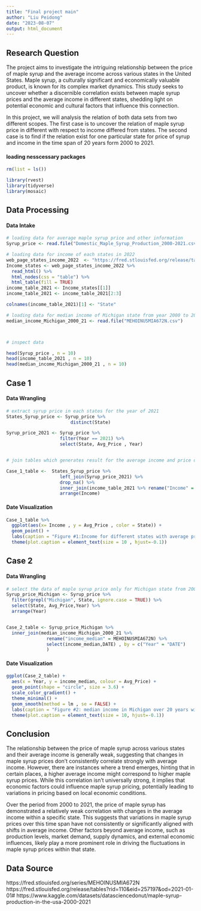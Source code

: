 ```yaml
---
title: "Final project main"
author: "Liu Peidong"
date: "2023-08-07"
output: html_document
---
```


## Research Question 

The project aims to investigate the intriguing relationship between the price of maple syrup and the average income across various states in the United States. Maple syrup, a culturally significant and economically valuable product, is known for its complex market dynamics. This study seeks to uncover whether a discernible correlation exists between maple syrup prices and the average income in different states, shedding light on potential economic and cultural factors that influence this connection.

In this project, we will analysis the relation of both data sets from two different scopes. The first case is to uncover the relation of maple syrup price in different with respect to income differed from states. The second case is to find if the relation exist for one particular state for price of syrup and income in the time span of 20 years form 2000 to 2021. 



#### loading nesscessary packages
```r
rm(list = ls())

library(rvest)
library(tidyverse)
library(mosaic)

```



## Data Processing 

#### Data Intake 

```r
# loading data for average maple syrup price and other information
Syrup_price <- read.file("Domestic_Maple_Syrup_Production_2000-2021.csv")

# loading data for income of each states in 2022
web_page_states_income_2022  <- "https://fred.stlouisfed.org/release/tables?rid=110&eid=257197&od=2021-01-01#"
Income_states <- web_page_states_income_2022 %>%
  read_html() %>%
  html_nodes(css = "table") %>%
  html_table(fill = TRUE)
income_table_2021 <- Income_states[[1]]
income_table_2021 <- income_table_2021[2:3]

colnames(income_table_2021)[1] <- "State"

# loading data for median income of Michigan state from year 2000 to 2021
median_income_Michigan_2000_21 <- read.file("MEHOINUSMIA672N.csv")



# inspect data

head(Syrup_price , n = 10)
head(income_table_2021 , n = 10)
head(median_income_Michigan_2000_21 , n = 10)


```


## Case 1

#### Data Wrangling 
```r
# extract syrup price in each states for the year of 2021
States_Syrup_price <- Syrup_price %>%
                        distinct(State)

Syrup_price_2021 <- Syrup_price %>%
                    filter(Year == 2021) %>%
                    select(State, Avg_Price , Year)


# join tables which generates result for the average income and price of maple syrup correspond to each states. Then assign the new table as "Case_1_table" for analysis. 

Case_1_table <-  States_Syrup_price %>%
                    left_join(Syrup_price_2021) %>%
                    drop_na() %>%
                    inner_join(income_table_2021 %>% rename("Income" = Dollars)) %>%
                    arrange(Income)


```


#### Date Visualization

```r
Case_1_table %>%
  ggplot(aes(x= Income , y = Avg_Price , color = State)) +
  geom_point() +
  labs(caption = "Figure #1:Income for different states with average price of maple syrup in color") +
  theme(plot.caption = element_text(size = 10 , hjust=-0.1))


```





## Case 2

#### Data Wrangling 
```r
# select the data of maple syrup price only for Michigan state from 2000 to 2021
Syrup_price_Michigan <- Syrup_price %>%
  filter(grepl("Michigan", State, ignore.case = TRUE)) %>%
  select(State, Avg_Price,Year) %>%
  arrange(Year)


Case_2_table <- Syrup_price_Michigan %>%
  inner_join(median_income_Michigan_2000_21 %>%
               rename("income_median" = MEHOINUSMIA672N) %>%
               select(income_median,DATE) , by = c("Year" = "DATE")
               )


```


#### Date Visualization
```r

ggplot(Case_2_table) +
  aes(x = Year, y = income_median, colour = Avg_Price) +
  geom_point(shape = "circle", size = 3.6) +
  scale_color_gradient() +
  theme_minimal() +
  geom_smooth(method = lm , se = FALSE) +
  labs(caption = "Figure #2: median income in Michigan over 20 years with labled maple syrup price") +
  theme(plot.caption = element_text(size = 10, hjust=-0.1))


```







## Conclusion

The relationship between the price of maple syrup across various states and their average income is generally weak, suggesting that changes in maple syrup prices don't consistently correlate strongly with average income. However, there are instances where a trend emerges, hinting that in certain places, a higher average income might correspond to higher maple syrup prices. While this correlation isn't universally strong, it implies that economic factors could influence maple syrup pricing, potentially leading to variations in pricing based on local economic conditions.

Over the period from 2000 to 2021, the price of maple syrup has demonstrated a relatively weak correlation with changes in the average income within a specific state. This suggests that variations in maple syrup prices over this time span have not consistently or significantly aligned with shifts in average income. Other factors beyond average income, such as production levels, market demand, supply dynamics, and external economic influences, likely play a more prominent role in driving the fluctuations in maple syrup prices within that state.




## Data Source

https://fred.stlouisfed.org/series/MEHOINUSMIA672N
https://fred.stlouisfed.org/release/tables?rid=110&eid=257197&od=2021-01-01#
https://www.kaggle.com/datasets/datasciencedonut/maple-syrup-production-in-the-usa-2000-2021






